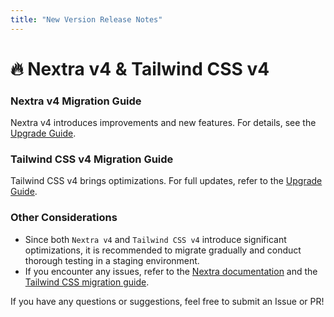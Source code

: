 ```yaml
---
title: "New Version Release Notes"
---
```


# 🔥 Nextra v4 & Tailwind CSS v4

### Nextra v4 Migration Guide

Nextra v4 introduces improvements and new features. For details, see the [Upgrade Guide](https://the-guild.dev/blog/nextra-4).

### Tailwind CSS v4 Migration Guide

Tailwind CSS v4 brings optimizations. For full updates, refer to the [Upgrade Guide](https://tailwindcss.com/docs/upgrade-guide).

### Other Considerations

- Since both `Nextra v4` and `Tailwind CSS v4` introduce significant optimizations, it is recommended to migrate gradually and conduct thorough testing in a staging environment.
- If you encounter any issues, refer to the [Nextra documentation](https://nextra.site) and the [Tailwind CSS migration guide](https://tailwindcss.com).

If you have any questions or suggestions, feel free to submit an Issue or PR!
